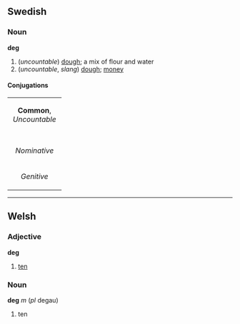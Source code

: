 ==Swedish==
===Noun===
'''deg'''

#(''uncountable'') [[dough]]; a mix of flour and water
#(''uncountable'', ''slang'') [[dough]]; [[money]]

====Conjugations====
{| border=1 cellspacing=0
| bgcolor="#FFFFF0" colspan=5 align=center | '''Common''', ''Uncountable''
|-
|- bgcolor="#FFFFF0" align=center
| width=105 |
| width=105 | ''Indefinite'' 
| width=105 | ''Definite'' 
|- align=center
| width=105 bgcolor="#FFFFF0" | ''Nominative'' 
| [[deg]]
| [[degen]]
|- align=center
| width=105 bgcolor="#FFFFF0" | ''Genitive'' 
| [[degs]]
| [[degens]]
|}

----
==Welsh==
===Adjective===
'''deg'''
# [[ten]]
===Noun===
'''deg''' ''m'' (''pl'' degau)
# ten
